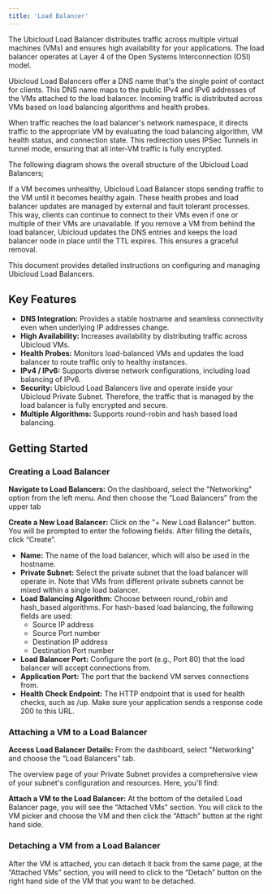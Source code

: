 ```yaml
---
title: 'Load Balancer'
---
```



The Ubicloud Load Balancer distributes traffic across multiple virtual machines (VMs) and ensures high availability for your applications. The load balancer operates at Layer 4 of the Open Systems Interconnection (OSI) model.

Ubicloud Load Balancers offer a DNS name that's the single point of contact for clients. This DNS name maps to the public IPv4 and IPv6 addresses of the VMs attached to the load balancer. Incoming traffic is distributed across VMs based on load balancing algorithms and health probes.

When traffic reaches the load balancer's network namespace, it directs traffic  to the appropriate VM by evaluating the load balancing algorithm, VM health status, and connection state. This redirection uses IPSec Tunnels in tunnel mode, ensuring that all inter-VM traffic is fully encrypted.

The following diagram shows the overall structure of the Ubicloud Load Balancers;

If a VM becomes unhealthy, Ubicloud Load Balancer stops sending traffic to the VM until it becomes healthy again. These health probes and load balancer updates are managed by external and fault tolerant processes. This way, clients can continue to connect to their VMs even if one or multiple of their VMs are unavailable. If you remove a VM from behind the load balancer, Ubicloud updates the DNS entries and keeps the load balancer node in place until the TTL expires. This ensures a graceful removal.

This document provides detailed instructions on configuring and managing Ubicloud Load Balancers.

## Key Features

- **DNS Integration:** Provides a stable hostname and seamless connectivity even when underlying IP addresses change.
- **High Availability:** Increases availability by distributing traffic across Ubicloud VMs.
- **Health Probes:** Monitors load-balanced VMs and updates the load balancer to route traffic only to healthy instances.
- **IPv4 / IPv6:** Supports diverse network configurations, including load balancing of IPv6.
- **Security:** Ubicloud Load Balancers live and operate inside your Ubicloud Private Subnet. Therefore, the traffic that is managed by the load balancer is fully encrypted and secure.
- **Multiple Algorithms:** Supports round-robin and hash based load balancing.

## Getting Started

### Creating a Load Balancer

**Navigate to Load Balancers:** On the dashboard, select the "Networking" option from the left menu. And then choose the “Load Balancers” from the upper tab

**Create a New Load Balancer:** Click on the "+ New Load Balancer" button. You will be prompted to enter the following fields. After filling the details, click “Create”.


- **Name:** The name of the load balancer, which will also be used in the hostname.
- **Private Subnet:** Select the private subnet that the load balancer will operate in. Note that VMs from different private subnets cannot be mixed within a single load balancer.
- **Load Balancing Algorithm:** Choose between round_robin and hash_based algorithms. For hash-based load balancing, the following fields are used:
    - Source IP address
    - Source Port number
    - Destination IP address
    - Destination Port number
- **Load Balancer Port:** Configure the port (e.g., Port 80) that the load balancer will accept connections from.
- **Application Port:** The port that the backend VM serves connections from.
- **Health Check Endpoint:** The HTTP endpoint that is used for health checks, such as /up. Make sure your application sends a response code 200 to this URL.

### Attaching a VM to a Load Balancer

**Access Load Balancer Details:** From the dashboard, select "Networking" and choose the “Load Balancers” tab.

The overview page of your Private Subnet provides a comprehensive view of your subnet's configuration and resources. Here, you'll find:

**Attach a VM to the Load Balancer:** At the bottom of the detailed Load Balancer page, you will see the “Attached VMs” section. You will click to the VM picker and choose the VM and then click the “Attach” button at the right hand side.

### Detaching a VM from a Load Balancer

After the VM is attached, you can detach it back from the same page, at the “Attached VMs” section, you will need to click to the “Detach” button on the right hand side of the VM that you want to be detached.

